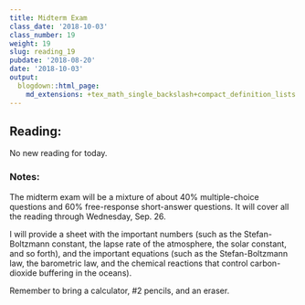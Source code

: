 ```yaml
---
title: Midterm Exam
class_date: '2018-10-03'
class_number: 19
weight: 19
slug: reading_19
pubdate: '2018-08-20'
date: '2018-10-03'
output:
  blogdown::html_page:
    md_extensions: +tex_math_single_backslash+compact_definition_lists
---
```

## Reading:

No new reading for today.

### Notes:

The midterm exam will be a mixture of about 40% multiple-choice questions and 60% free-response short-answer questions.
It will cover all the reading through Wednesday, Sep. 26.

I will provide a sheet with the important numbers (such as the Stefan-Boltzmann constant, the lapse rate of the atmosphere, 
the solar constant, and so forth), and the important equations (such as the Stefan-Boltzmann law, the barometric law, 
and the chemical reactions that control carbon-dioxide buffering in the oceans).

Remember to bring a calculator, \#2 pencils, and an eraser.
